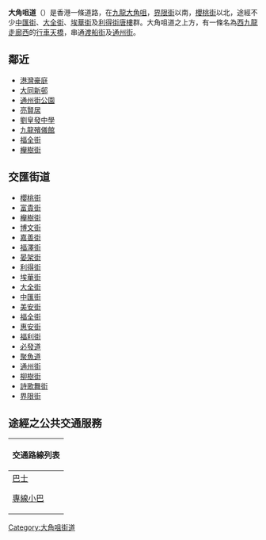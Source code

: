 {{Infobox Hong Kong Road
| 中文街道名稱 = 大角咀道
| 英文街道名稱 = Tai Kok Tsui Road
| 圖片 = File:Tai Kok Tsui Road.JPG
| 圖片說明 = 大角咀道
| 路段總長度 = 880m
| 車速限制 = 
| 行車線數量 = 
| 所在地區 = [[九龍|九龍]][[大角咀|大角咀]]
| 起點 = [[深水埗|深水埗]][[界限街|界限街]]
| 終點 = [[大角咀|大角咀]][[櫻桃街|櫻桃街]]
| 道路命名日期 = 1923年9月28日
| 通車日期 =
}}
'''大角咀道'''（{{lang-en|'''Tai Kok Tsui Road'''}}）是香港一條道路，在[[九龍|九龍]][[大角咀|大角咀]]，[[界限街|界限街]]以南，[[櫻桃街|櫻桃街]]以北，途經不少[[中匯街|中匯街]]、[[大全街|大全街]]、[[埃華街|埃華街]]及[[利得街|利得街]][[唐樓|唐樓]]群。大角咀道之上方，有一條名為[[西九龍走廊西|西九龍走廊西]]的[[行車天橋|行車天橋]]，串通[[渡船街_(香港)|渡船街]]及[[通州街|通州街]]。

==鄰近==
*[[港灣豪庭|港灣豪庭]]
*[[大同新邨|大同新邨]]
*[[通州街公園|通州街公園]]
*[[亮賢居|亮賢居]]
*[[世界龍岡學校劉皇發中學|劉皇發中學]]
*[[九龍殯儀舘|九龍殯儀館]]
*[[福全街|福全街]]
*[[櫸樹街|櫸樹街]]
==交匯街道==
*[[櫻桃街|櫻桃街]]
*[[富貴街|富貴街]]
*[[櫸樹街|櫸樹街]]
*[[博文街|博文街]]
*[[嘉善街|嘉善街]]
*[[福澤街|福澤街]]
*[[晏架街|晏架街]]
*[[利得街|利得街]]
*[[埃華街|埃華街]]
*[[大全街|大全街]]
*[[中匯街|中匯街]]
*[[美安街|美安街]]
*[[福全街|福全街]]
*[[惠安街|惠安街]]
*[[福利街|福利街]]
*[[必發道|必發道]]
*[[聚魚道|聚魚道]]
*[[通州街|通州街]]
*[[柳樹街|柳樹街]]
*[[詩歌舞街|詩歌舞街]]
*[[界限街|界限街]]
==途經之公共交通服務==
{| class="mw-collapsible mw-collapsed wikitable" style="background:white; margin: 0 auto; width: auto;"  
! 交通路線列表
|-
|
;[[香港巴士|巴士]]
{{九龍新界巴士簡單列表|2E|10|12|12P|13D|16|16X|18|20|31B|32|33A|37|43C|66X|68X|72X|79X|87B|265B|270B|272E|272X|887|N20}}{{大嶼山巴士簡單列表|A20|E21|E21C}}
{{過海隧道巴士簡單列表|904|905|905P|914|914X|971|X970}}
;[[香港小巴|專線小巴]]
{{九龍專線小巴簡單列表|3|12A|12B|12S|43M|46|70|70A|78}}
|}
{{commonscat|Tai Kok Tsui Road}}
[[Category:大角咀街道|Category:大角咀街道]]